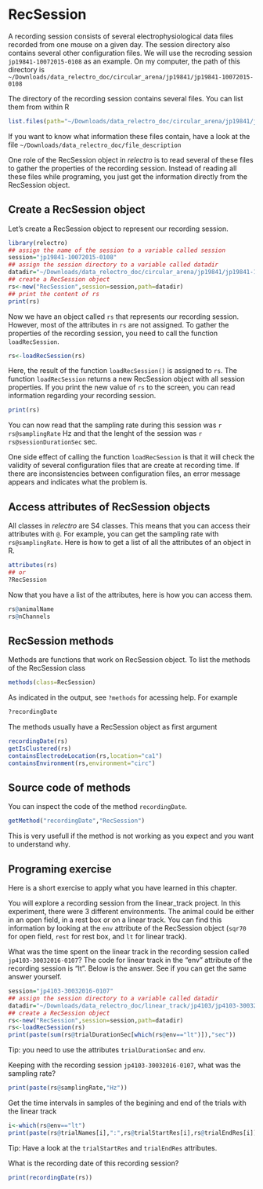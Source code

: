 # RecSession

A recording session consists of several electrophysiological data files recorded from one mouse on a given day.
The session directory also contains several other configuration files. 
We will use the recroding session `jp19841-10072015-0108` as an example.
On my computer, the path of this directory is
`~/Downloads/data_relectro_doc/circular_arena/jp19841/jp19841-10072015-0108`

The directory of the recording session contains several files. You can list them from within R

```R
list.files(path="~/Downloads/data_relectro_doc/circular_arena/jp19841/jp19841-10072015-0108")
```

If you want to know what information these files contain, have a look at the file `~/Downloads/data_relectro_doc/file_description`


One role of the RecSession object in *relectro* is to read several of these files to gather the properties of the recording session.
Instead of reading all these files while programing, you just get the information directly from the RecSession object.

## Create a RecSession object

Let's create a RecSession object to represent our recording session.

```r
library(relectro)
## assign the name of the session to a variable called session
session="jp19841-10072015-0108"
## assign the session directory to a variable called datadir
datadir="~/Downloads/data_relectro_doc/circular_arena/jp19841/jp19841-10072015-0108"
## create a RecSession object
rs<-new("RecSession",session=session,path=datadir)
## print the content of rs
print(rs)
```

Now we have an object called `rs` that represents our recording session.
However, most of the attributes in `rs` are not assigned.
To gather the properties of the recording session, you need to call the function `loadRecSession`.

```R
rs<-loadRecSession(rs)
```

Here, the result of the function `loadRecSession()` is assigned to `rs`.
The function `loadRecSession` returns a new RecSession object with all session properties.
If you print the new value of `rs` to the screen, you can read information regarding your recording session.

```R
print(rs)
```

You can now read that the sampling rate during this session was `r rs@samplingRate` Hz and that the lenght of the session was `r rs@sessionDurationSec` sec.

One side effect of calling the function `loadRecSession` is that it will check the validity of several configuration files that are create at recording time.
If there are inconsistencies between configuration files, an error message appears and indicates what the problem is.

## Access attributes of RecSession objects

All classes in *relectro* are S4 classes. 
This means that you can access their attributes with `@`.
For example, you can get the sampling rate with `rs@samplingRate`. 
Here is how to get a list of all the attributes of an object in R.
```R
attributes(rs)
## or
?RecSession
```
Now that you have a list of the attributes, here is how you can access them.
```R
rs@animalName
rs@nChannels
```

## RecSession methods
Methods are functions that work on RecSession object. To list the methods of the RecSession class
```R
methods(class=RecSession)
```
As indicated in the output, see `?methods` for acessing help.
For example
```R
?recordingDate
```

The methods usually have a RecSession object as first argument
``` R
recordingDate(rs)
getIsClustered(rs)
containsElectrodeLocation(rs,location="ca1")
containsEnvironment(rs,environment="circ")
```

## Source code of methods
You can inspect the code of the method `recordingDate`.
```R
getMethod("recordingDate","RecSession")
```
This is very usefull if the method is not working as you expect and you want to understand why.

## Programing exercise

Here is a short exercise to apply what you have learned in this chapter.

You will explore a recording session from the linear_track project. In this experiment, there were 3 different environments. The animal could be either in an open field, in a rest box or on a linear track. You can find this information by looking at the `env` attribute of the RecSession object (`sqr70` for open field, `rest` for rest box, and `lt` for linear track).

What was the time spent on the linear track in the recording session called `jp4103-30032016-0107`? The code for linear track in the "env" attribute of the recording session is "lt". Below is the answer. See if you can get the same answer yourself.
```R
session="jp4103-30032016-0107"
## assign the session directory to a variable called datadir
datadir="~/Downloads/data_relectro_doc/linear_track/jp4103/jp4103-30032016-0107"
## create a RecSession object
rs<-new("RecSession",session=session,path=datadir)
rs<-loadRecSession(rs)
print(paste(sum(rs@trialDurationSec[which(rs@env=="lt")]),"sec"))
```
Tip: you need to use the attributes `trialDurationSec` and `env`.

Keeping with the recording session `jp4103-30032016-0107`, what was the sampling rate?
```R
print(paste(rs@samplingRate,"Hz"))
```

Get the time intervals in samples of the  begining and end of the trials with the linear track
```R
i<-which(rs@env=="lt")
print(paste(rs@trialNames[i],":",rs@trialStartRes[i],rs@trialEndRes[i]))
```
Tip: Have a look at the `trialStartRes` and `trialEndRes` attributes.

What is the recording date of this recording session?
```R
print(recordingDate(rs))
```
